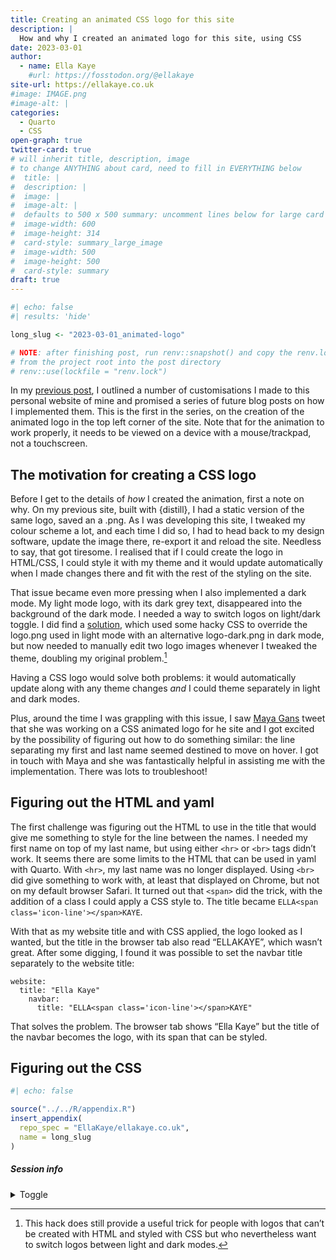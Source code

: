 ```yaml
---
title: Creating an animated CSS logo for this site
description: |
  How and why I created an animated logo for this site, using CSS
date: 2023-03-01
author: 
  - name: Ella Kaye
    #url: https://fosstodon.org/@ellakaye
site-url: https://ellakaye.co.uk
#image: IMAGE.png
#image-alt: |
categories:
  - Quarto
  - CSS
open-graph: true
twitter-card: true
# will inherit title, description, image
# to change ANYTHING about card, need to fill in EVERYTHING below
#  title: |
#  description: |
#  image: |
#  image-alt: |
#  defaults to 500 x 500 summary: uncomment lines below for large card
#  image-width: 600 
#  image-height: 314
#  card-style: summary_large_image 
#  image-width: 500
#  image-height: 500
#  card-style: summary
draft: true
---
```


<!--------------- set up ----------------->

```r
#| echo: false
#| results: 'hide'

long_slug <- "2023-03-01_animated-logo"

# NOTE: after finishing post, run renv::snapshot() and copy the renv.lock file 
# from the project root into the post directory
# renv::use(lockfile = "renv.lock")
```

<!--------------- post content ----------------->

In my [previous post](../2022-12-11_welcome-quarto/index.qmd), I outlined a number of customisations I made to this personal website of mine and promised a series of future blog posts on how I implemented them. This is the first in the series, on the creation of the animated logo in the top left corner of the site. Note that for the animation to work properly, it needs to be viewed on a device with a mouse/trackpad, not a touchscreen.

## The motivation for creating a CSS logo

Before I get to the details of *how* I created the animation, first a note on why. On my previous site, built with {distill}, I had a static version of the same logo, saved an a .png. As I was developing this site, I tweaked my colour scheme a lot, and each time I did so, I had to head back to my design software, update the image there, re-export it and reload the site. Needless to say, that got tiresome. I realised that if I could create the logo in HTML/CSS, I could style it with my theme and it would update automatically when I made changes there and fit with the rest of the styling on the site.

That issue became even more pressing when I also implemented a dark mode. My light mode logo, with its dark grey text, disappeared into the background of the dark mode. I needed a way to switch logos on light/dark toggle. I did find a [solution](https://github.com/quarto-dev/quarto-cli/discussions/1647), which used some hacky CSS to override the logo.png used in light mode with an alternative logo-dark.png in dark mode, but now needed to manually edit two logo images whenever I tweaked the theme, doubling my original problem.^[This hack does still provide a useful trick for people with logos that can't be created with HTML and styled with CSS but who nevertheless want to switch logos between light and dark modes.]

Having a CSS logo would solve both problems: it would automatically update along with any theme changes *and* I could theme separately in light and dark modes.

Plus, around the time I was grappling with this issue, I saw [Maya Gans](https://maya.rbind.io) tweet that she was working on a CSS animated logo for he site and I got excited by the possibility of figuring out how to do something similar: the line separating my first and last name seemed destined to move on hover. I got in touch with Maya and she was fantastically helpful in assisting me with the implementation. There was lots to troubleshoot!

## Figuring out the HTML and yaml

The first challenge was figuring out the HTML to use in the title that would give me something to style for the line between the names. I needed my first name on top of my last name, but using either `<hr>` or `<br>` tags didn't work. It seems there are some limits to the HTML that can be used in yaml with Quarto. With `<hr>`, my last name was no longer displayed. Using `<br>` did give something to work with, at least that displayed on Chrome, but not on my default browser Safari. It turned out that `<span>` did the trick, with the addition of a class I could apply a CSS style to. The title became `ELLA<span class='icon-line'></span>KAYE`.

With that as my website title and with CSS applied, the logo looked as I wanted, but the title in the browser tab also read "ELLA<span class='icon-line'></span>KAYE", which wasn't great. After some digging, I found it was possible to set the navbar title separately to the website title:

```
website:
  title: "Ella Kaye"
    navbar:
      title: "ELLA<span class='icon-line'></span>KAYE"
```

That solves the problem. The browser tab shows "Ella Kaye" but the title of the navbar becomes the logo, with its span that can be styled.

## Figuring out the CSS



<!--------------- appendices go here ----------------->

```r
#| echo: false

source("../../R/appendix.R")
insert_appendix(
  repo_spec = "EllaKaye/ellakaye.co.uk", 
  name = long_slug
)
```

##### Session info {.appendix}

<details><summary>Toggle</summary>

```r
#| echo: false
library(sessioninfo)
# save the session info as an object
pkg_session <- session_info(pkgs = "attached")

# get the quarto version
quarto_version <- system("quarto --version", intern = TRUE)

# inject the quarto info
pkg_session$platform$quarto <- paste(
  system("quarto --version", intern = TRUE), 
  "@", 
  quarto::quarto_path()
  )

# print it out
pkg_session
```

</details>





